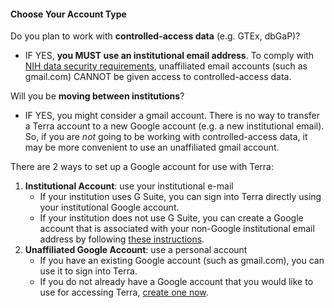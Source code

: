 ::: {.warning}
#### Choose Your Account Type {-}

Do you plan to work with **controlled-access data** (e.g. GTEx, dbGaP)?

  - IF YES, **you MUST use an institutional email address**. To comply with [NIH data security requirements](https://grants.nih.gov/grants/guide/notice-files/NOT-OD-24-157.html), unaffiliated email accounts (such as gmail.com) CANNOT be given access to controlled-access data.

Will you be **moving between institutions**?

  - IF YES, you might consider a gmail account. There is no way to transfer a Terra account to a new Google account (e.g. a new institutional email). So, if you are *not* going to be working with controlled-access data, it may be more convenient to use an unaffiliated gmail account.
:::

There are 2 ways to set up a Google account for use with Terra:

1. **Institutional Account**: use your institutional e-mail
    - If your institution uses G Suite, you can sign into Terra directly using your institutional Google account.
    - If your institution does not use G Suite, you can create a Google account that is associated with your non-Google institutional email address by following [these instructions](https://support.terra.bio/hc/en-us/articles/360029186611).
1. **Unaffiliated Google Account**: use a personal account
    - If you have an existing Google account (such as gmail.com), you can use it to sign into Terra.
    - If you do not already have a Google account that you would like to use for accessing Terra, [create one now](https://accounts.google.com/SignUp).

